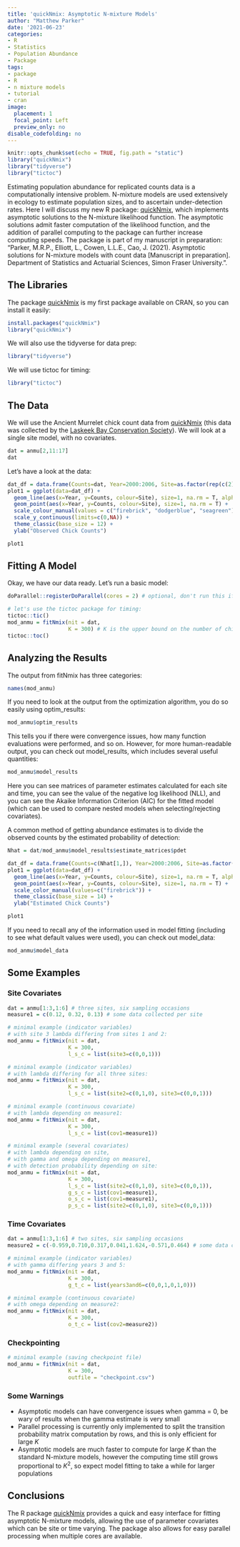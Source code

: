 ```yaml
---
title: 'quickNmix: Asymptotic N-mixture Models'
author: "Matthew Parker"
date: '2021-06-23'
categories:
- R
- Statistics
- Population Abundance
- Package
tags:
- package
- R
- n mixture models
- tutorial
- cran
image:
  placement: 1
  focal_point: Left
  preview_only: no
disable_codefolding: no
---
```


```r
knitr::opts_chunk$set(echo = TRUE, fig.path = "static")
library("quickNmix")
library("tidyverse")
library("tictoc")
```

Estimating population abundance for replicated counts data is a computationally intensive problem. N-mixture models are used extensively in ecology to estimate population sizes, and to ascertain under-detection rates. Here I will discuss my new R package: [quickNmix](https://CRAN.R-project.org/package=quickNmix), which implements asymptotic solutions to the N-mixture likelihood function. The asymptotic solutions admit faster computation of the likelihood function, and the addition of parallel computing to the package can further increase computing speeds. The package is part of my manuscript in preparation: "Parker, M.R.P., Elliott, L., Cowen, L.L.E., Cao, J. (2021). Asymptotic solutions for N-mixture models with count data [Manuscript in preparation]. Department of Statistics and Actuarial Sciences, Simon Fraser University.".

## The Libraries

The package [quickNmix](https://CRAN.R-project.org/package=quickNmix) is my first package available on CRAN, so you can install it easily:

```r
install.packages("quickNmix")
library("quickNmix")
```

We will also use the tidyverse for data prep:

```r
library("tidyverse")
```

We will use tictoc for timing:

```r
library("tictoc")
```



## The Data

We will use the Ancient Murrelet chick count data from [quickNmix](https://CRAN.R-project.org/package=quickNmix) (this data was collected by the [Laskeek Bay Conservation Society](https://www.laskeekbay.org/)). We will look at a single site model, with no covariates.

```r
dat = anmu[2,11:17]
dat
```



Let's have a look at the data:

```r
dat_df = data.frame(Counts=dat, Year=2000:2006, Site=as.factor(rep(c(2), each=7)))
plot1 = ggplot(data=dat_df) + 
  geom_line(aes(x=Year, y=Counts, colour=Site), size=1, na.rm = T, alpha=0.3) +
  geom_point(aes(x=Year, y=Counts, colour=Site), size=1, na.rm = T) + 
  scale_colour_manual(values = c("firebrick", "dodgerblue", "seagreen")) +
  scale_y_continuous(limits=c(0,NA)) +
  theme_classic(base_size = 12) +
  ylab("Observed Chick Counts")

plot1
```


## Fitting A Model

Okay, we have our data ready. Let's run a basic model:

```r
doParallel::registerDoParallel(cores = 2) # optional, don't run this if you want to use a single processor

# let's use the tictoc package for timing:
tictoc::tic()
mod_anmu = fitNmix(nit = dat, 
                   K = 300) # K is the upper bound on the number of chicks
tictoc::toc()
```

## Analyzing the Results

The output from fitNmix has three categories:

```r
names(mod_anmu)
```

If you need to look at the output from the optimization algorithm, you do so easily using optim_results:

```r
mod_anmu$optim_results
```

This tells you if there were convergence issues, how many function evaluations were performed, and so on. However, for more human-readable output, you can check out model_results, which includes several useful quantities:

```r
mod_anmu$model_results
```

Here you can see matrices of parameter estimates calculated for each site and time, you can see the value of the negative log likelihood (NLL), and you can see the Akaike Information Criterion (AIC) for the fitted model (which can be used to compare nested models when selecting/rejecting covariates).

A common method of getting abundance estimates is to divide the observed counts by the estimated probability of detection:

```r
Nhat = dat/mod_anmu$model_results$estimate_matrices$pdet
```

```r
dat_df = data.frame(Counts=c(Nhat[1,]), Year=2000:2006, Site=as.factor(rep(c(2), each=7)))
plot1 = ggplot(data=dat_df) + 
  geom_line(aes(x=Year, y=Counts, colour=Site), size=1, na.rm = T, alpha=0.3) +
  geom_point(aes(x=Year, y=Counts, colour=Site), size=1, na.rm = T) +  
  scale_color_manual(values=c("firebrick")) +
  theme_classic(base_size = 14) +
  ylab("Estimated Chick Counts")

plot1
```

If you need to recall any of the information used in model fitting (including to see what default values were used), you can check out model_data:

```r
mod_anmu$model_data
```


## Some Examples

### Site Covariates

```r
dat = anmu[1:3,1:6] # three sites, six sampling occasions
measure1 = c(0.12, 0.32, 0.13) # some data collected per site

# minimal example (indicator variables)
# with site 3 lambda differing from sites 1 and 2:
mod_anmu = fitNmix(nit = dat, 
                   K = 300,
                   l_s_c = list(site3=c(0,0,1)))

# minimal example (indicator variables)
# with lambda differing for all three sites:
mod_anmu = fitNmix(nit = dat, 
                   K = 300,
                   l_s_c = list(site2=c(0,1,0), site3=c(0,0,1)))

# minimal example (continuous covariate)
# with lambda depending on measure1:
mod_anmu = fitNmix(nit = dat, 
                   K = 300,
                   l_s_c = list(cov1=measure1))

# minimal example (several covariates)
# with lambda depending on site,
# with gamma and omega depending on measure1,
# with detection probability depending on site:
mod_anmu = fitNmix(nit = dat, 
                   K = 300,
                   l_s_c = list(site2=c(0,1,0), site3=c(0,0,1)),
                   g_s_c = list(cov1=measure1),
                   o_s_c = list(cov1=measure1),
                   p_s_c = list(site2=c(0,1,0), site3=c(0,0,1)))
```

### Time Covariates

```r
dat = anmu[1:3,1:6] # two sites, six sampling occasions
measure2 = c(-0.959,0.710,0.317,0.041,1.624,-0.571,0.464) # some data collected per year

# minimal example (indicator variables)
# with gamma differing years 3 and 5:
mod_anmu = fitNmix(nit = dat, 
                   K = 300,
                   g_t_c = list(years3and6=c(0,0,1,0,1,0)))

# minimal example (continuous covariate)
# with omega depending on measure2:
mod_anmu = fitNmix(nit = dat, 
                   K = 300,
                   o_t_c = list(cov2=measure2))
```

### Checkpointing

```r
# minimal example (saving checkpoint file)
mod_anmu = fitNmix(nit = dat, 
                   K = 300,
                   outfile = "checkpoint.csv")
```

### Some Warnings

- Asymptotic models can have convergence issues when gamma = 0, be wary of results when the gamma estimate is very small
- Parallel processing is currently only implemented to split the transition probability matrix computation by rows, and this is only efficient for large $K$
- Asymptotic models are much faster to compute for large $K$ than the standard N-mixture models, however the computing time still grows proportional to $K^2$, so expect model fitting to take a while for larger populations

## Conclusions

The R package [quickNmix](https://CRAN.R-project.org/package=quickNmix) provides a quick and easy interface for fitting asymptotic N-mixture models, allowing the use of parameter covariates which can be site or time varying. The package also allows for easy parallel processing when multiple cores are available.




